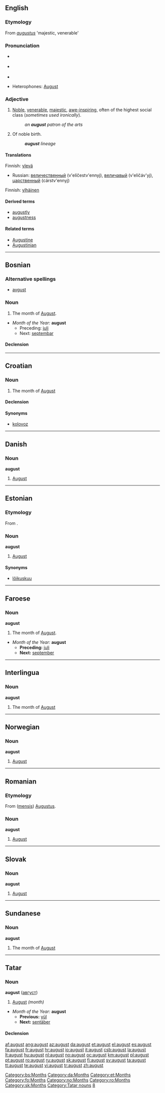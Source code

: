 {{see|August}}
==English==

===Etymology===
From {{L.}} ''[[augustus]]'' 'majestic, venerable'

===Pronunciation===
* {{a|RP}} {{IPA|/ɔːˈgʌst/}}
* {{a|US}} {{IPA|/ɔːˈgʌst/ or /ɑːˈgʌst/}}
* {{audio|en-us-august.ogg|Audio (US)}}

*Heterophones: [[August]]

===Adjective===
{{en-adj|august|er|more}}

# [[noble|Noble]], [[venerable]], [[majestic]], [[awe-inspiring]], often of the highest social class (''sometimes used ironically'').
#: ''an '''august''' patron of the arts''
# Of noble birth.
#: '''''august''' lineage''

====Translations====
{{trans-top|noble, majestic, awe-inspiring}}
Finnish: [[ylevä]]
{{trans-mid}}
* Russian: [[величественный]] (v'elíčestv'ennyj), [[величавый]] (v'eličáv'yj), [[царственный]] (cárstv'ennyj)
{{trans-bottom}}

{{trans-top|of noble birth}}
Finnish: [[ylhäinen]]
{{trans-mid}}
{{trans-bottom}}

====Derived terms====
* [[augustly]]
* [[augustness]]

====Related terms====
* [[Augustine]]
* [[Augustinian]]

----

==Bosnian==

===Alternative spellings===
* [[avgust#Bosnian|avgust]]

===Noun===
{{bs-noun|g=m|augusti}}

# The month of [[August]].
* ''Month of the Year:'' '''august'''
** Preceding: [[juli]]
** Next: [[septembar]]

====Declension====
{{bs-decl-noun
|august|augusti
|augusta|augusta
|augustu|augustima
|august|auguste
|auguste|augusti
|augustom|augustima
|augustu|augustima
}}

[[Category:bs:Months]]

----

==Croatian==

===Noun===
{{hr-noun|g=m|augusti}}

# The month of [[August]]

====Declension====
{{hr-decl-noun
|august|augusti
|augusta|augusta
|augustu|augustima
|august|auguste
|auguste|augusti
|augustu|augustima
|augustom|augustima
}}

====Synonyms====
* [[kolovoz]]

----

==Danish==

===Noun===
'''august'''

# [[August]]

[[Category:da:Months]]

----

==Estonian==
{{wikipedia|lang=et}}

===Etymology===
From {{G.|et}} {{term|lang=de|August}}.

===Noun===
'''august'''

# [[August]]

====Synonyms====
* [[lõikuskuu]]

{{kuud}}

[[Category:et:Months]]

----

==Faroese==

===Noun===
'''august''' {{m}}

# The month of [[August]].
* ''Month of the Year:'' '''august'''
** '''Preceding:''' [[juli]]
** '''Next:''' [[september]]

[[Category:fo:Months]]

----

==Interlingua==

===Noun===
'''august'''

# The month of [[August]]

----

==Norwegian==

===Noun===
'''august'''

# [[August]]

[[Category:no:Months]]

----

==Romanian==

===Etymology===
From {{L.|ro}} ([[mensis]]) [[Augustus#Latin|Augustus]].

===Noun===
'''august''' {{m}}

# [[August]]

[[Category:ro:Months]]

----

==Slovak==

===Noun===
'''august''' {{m}}

# [[August]]

[[Category:sk:Months]]

----

==Sundanese==

===Noun===
'''august'''

# The month of [[August]]

----

==Tatar==

===Noun===
'''august''' ([[август]])

# [[August]] ''(month)''
* ''Month of the Year:'' '''august'''
** '''Previous:''' [[yül]]
** '''Next:''' [[sentäber#Tatar|sentäber]]

====Declension====
{{tt-latin-noun|nıñ|ga|nı|ta|tan}}

[[Category:Tatar nouns]]
[[Category:tt:Months|8]]

[[af:august]]
[[ang:august]]
[[az:august]]
[[da:august]]
[[et:august]]
[[el:august]]
[[es:august]]
[[fa:august]]
[[fr:august]]
[[hr:august]]
[[io:august]]
[[it:august]]
[[csb:august]]
[[la:august]]
[[lt:august]]
[[hu:august]]
[[nl:august]]
[[no:august]]
[[oc:august]]
[[km:august]]
[[pl:august]]
[[pt:august]]
[[ro:august]]
[[ru:august]]
[[sk:august]]
[[fi:august]]
[[sv:august]]
[[ta:august]]
[[tt:august]]
[[te:august]]
[[vi:august]]
[[tr:august]]
[[zh:august]]